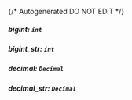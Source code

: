 {/* Autogenerated DO NOT EDIT  */}
##### **bigint:** `int`

##### **bigint_str:** `int`

##### **decimal:** `Decimal`

##### **decimal_str:** `Decimal`

